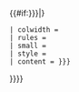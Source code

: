 <includeonly>{{#if:{{{2|{{{1|}}}}}}|{{div col
 | cols = {{{cols|{{{1|}}}}}}
 | colwidth = {{{colwidth|}}}
 | rules = {{{rules|}}}
 | small = {{{small|}}}
 | style = {{{style|}}}
 | content = {{{2|{{{1|}}}}}}
}}}}</includeonly><noinclude>
{{documentation}}
</noinclude>